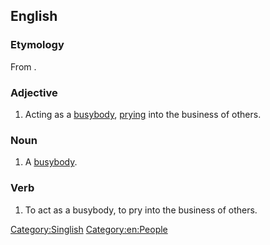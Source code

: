 ==English==

===Etymology===
From {{etyl|nan|en}} {{zh-l|雞婆/鸡婆/家婆|tr=ke-pô|to be a busybody; meddlesome}}.

===Adjective===
{{en-adj}}

# Acting as a [[busybody]], [[prying]] into the business of others.

===Noun===
{{en-noun}}

# {{lb|en|Singapore}} A [[busybody]].

===Verb===
{{en-verb}}

# {{lb|en|Singapore|informal}} To act as a busybody, to pry into the business of others.

[[Category:Singlish]]
[[Category:en:People]]